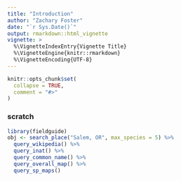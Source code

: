 ```yaml
---
title: "Introduction"
author: "Zachary Foster"
date: "`r Sys.Date()`"
output: rmarkdown::html_vignette
vignette: >
  %\VignetteIndexEntry{Vignette Title}
  %\VignetteEngine{knitr::rmarkdown}
  %\VignetteEncoding{UTF-8}
---
```


```r
knitr::opts_chunk$set(
  collapse = TRUE,
  comment = "#>"
)
```

### scratch

```r
library(fieldguide)
obj <- search_place("Salem, OR", max_species = 5) %>%
  query_wikipedia() %>%
  query_inat() %>%
  query_common_name() %>%
  query_overall_map() %>%
  query_sp_maps()
```

